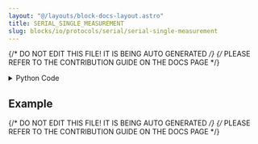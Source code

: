 ```yaml
---
layout: "@/layouts/block-docs-layout.astro"
title: SERIAL_SINGLE_MEASUREMENT
slug: blocks/io/protocols/serial/serial-single-measurement
---
```


{/* DO NOT EDIT THIS FILE! IT IS BEING AUTO GENERATED */}
{/* PLEASE REFER TO THE CONTRIBUTION GUIDE ON THE DOCS PAGE */}


<PythonDocsDisplay docstring={docstring} />

<details>
<summary>Python Code</summary>

```python
from typing import Optional

import numpy as np
import serial
from flojoy import OrderedPair, SerialDevice, flojoy


@flojoy(deps={"pyserial": "3.5"})
def SERIAL_SINGLE_MEASUREMENT(
    device: SerialDevice,
    default: Optional[OrderedPair] = None,
    baudrate: int = 9600,
) -> OrderedPair:
    """The SERIAL_SINGLE_MEASUREMENT node takes a single reading of data from an Arduino or a similar serial device.

    Parameters
    ----------
    baudrate : int
        Baud rate for the serial communication.
    comport : string
        Defines the communication port on which the serial device is connected.

    Returns
    -------
    OrderedPair
        the y axis contains the reading
    """

    set = serial.Serial(device.port, timeout=1, baudrate=baudrate)
    s = ""
    while s == "":
        s = set.readline().decode()

    reading = s[:-2].split(",")
    reading = np.array(reading)  # Create an array
    reading = reading.astype("float64")  # Convert the array to float
    x = np.arange(0, reading.size)  # Create a second array

    return OrderedPair(x=x, y=reading)

```

[Find this Flojoy Block on GitHub](https://github.com/flojoy-ai/blocks/blob/main/blocks/IO/PROTOCOLS/SERIAL/SERIAL_SINGLE_MEASUREMENT/SERIAL_SINGLE_MEASUREMENT.py)

</details>

## Example


<GetHelpWidget />


<AppDisplay app={app} blockName="SERIAL_SINGLE_MEASUREMENT" client:visible />


<Example />

{/* DO NOT EDIT THIS FILE! IT IS BEING AUTO GENERATED */}
{/* PLEASE REFER TO THE CONTRIBUTION GUIDE ON THE DOCS PAGE */}
